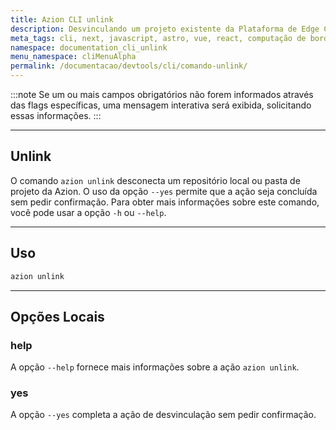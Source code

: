 ```yaml
---
title: Azion CLI unlink
description: Desvinculando um projeto existente da Plataforma de Edge Computing da Azion.
meta_tags: cli, next, javascript, astro, vue, react, computação de borda
namespace: documentation_cli_unlink
menu_namespace: cliMenuAlpha
permalink: /documentacao/devtools/cli/comando-unlink/
---
```


:::note
Se um ou mais campos obrigatórios não forem informados através das flags específicas, uma mensagem interativa será exibida, solicitando essas informações.
:::

---

## Unlink

O comando `azion unlink` desconecta um repositório local ou pasta de projeto da Azion. O uso da opção `--yes` permite que a ação seja concluída sem pedir confirmação. Para obter mais informações sobre este comando, você pode usar a opção `-h` ou `--help`.

---

## Uso

```bash
azion unlink
```

---

## Opções Locais

### help

A opção `--help` fornece mais informações sobre a ação `azion unlink`.

### yes

A opção `--yes` completa a ação de desvinculação sem pedir confirmação.